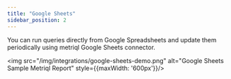 ```yaml
---
title: "Google Sheets"
sidebar_position: 2
---
```


<YoutubeVideo id="7uk2GcieLbo" />


You can run queries directly from Google Spreadsheets and update them periodically using metriql Google Sheets connector.

<img src="/img/integrations/google-sheets-demo.png" alt="Google Sheets Sample Metriql Report" style={{maxWidth: '600px'}}/>
